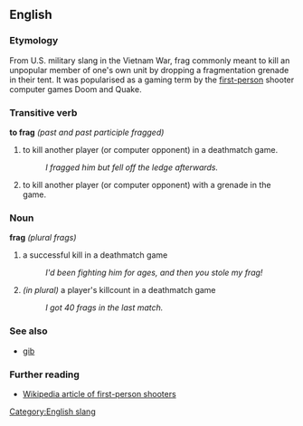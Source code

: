 ==English==

===Etymology===
From U.S. military slang in the Vietnam War, frag commonly meant to kill an unpopular member of one's own unit by dropping a fragmentation grenade in their tent. It was popularised as a gaming term by the [[first-person]] shooter computer games Doom and Quake.

===Transitive verb===
'''to frag''' ''(past and past participle fragged)''
#to kill another player (or computer opponent) in a deathmatch game.
#:''I fragged him but fell off the ledge afterwards.''
#to kill another player (or computer opponent) with a grenade in the game.

===Noun===
'''frag''' ''(plural frags)''
#a successful kill in a deathmatch game
#:''I'd been fighting him for ages, and then you stole my frag!''
#''(in plural)'' a player's killcount in a deathmatch game
#:''I got 40 frags in the last match.''

===See also===
*[[gib]]

===Further reading===
*[[w:first-person shooter|Wikipedia article of first-person shooters]]

[[Category:English slang]]